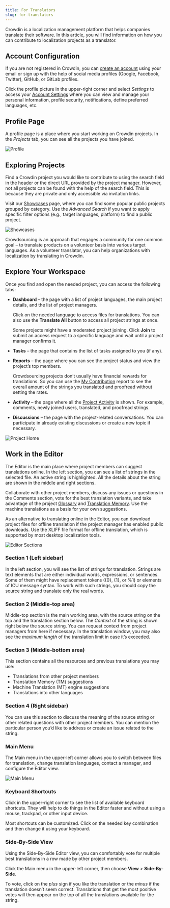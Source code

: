 ```yaml
---
title: For Translators
slug: for-translators
---
```


[//]: # (https://support.crowdin.com/crowdin-intro/)
[//]: # (https://support.crowdin.com/for-volunteer-translators/)


Crowdin is a localization management platform that helps companies translate their software. In this article, you will find information on how you can contribute to localization projects as a translator.

## Account Configuration

If you are not registered in Crowdin, you can [create an account](https://accounts.crowdin.com/register) using your email or sign up with the help of social media profiles (Google, Facebook, Twitter), GitHub, or GitLab profiles.

Click the profile picture in the upper-right corner and select *Settings* to access your [Account Settings](/account-settings) where you can view and manage your personal information, profile security, notifications, define preferred languages, etc.

## Profile Page

A profile page is a place where you start working on Crowdin projects. In the *Projects* tab, you can see all the projects you have joined.

![Profile](./_assets/profile_full.png)

## Exploring Projects

Find a Crowdin project you would like to contribute to using the search field in the header or the direct URL provided by the project manager. However, not all projects can be found with the help of the search field. This is because they are private and only accessible via invitation links.

Visit our [Showcases](https://crowdin.com/projects#showcases) page, where you can find some popular public projects grouped by category. Use the *Advanced Search* if you want to apply specific filter options (e.g., target languages, platform) to find a public project.

![Showcases](./_assets/showcases.png)

<Aside type="tip">
  Crowdsourcing is an approach that engages a community for one common goal &ndash; to translate products on a volunteer basis into various target languages. As a volunteer translator, you can help organizations with localization by translating in Crowdin.
</Aside>

## Explore Your Workspace

Once you find and open the needed project, you can access the following tabs:

* **Dashboard** &ndash; the page with a list of project languages, the main project details, and the list of project managers.

  Click on the needed language to access files for translations. You can also use the **Translate All** button to access all project strings at once.

  <Aside type="caution">
    Some projects might have a moderated project joining. Click <b>Join</b> to submit an access request to a specific language and wait until a project manager confirms it.
  </Aside>

* **Tasks** &ndash; the page that contains the list of tasks assigned to you (if any).

* **Reports** &ndash; the page where you can see the project status and view the project’s top members.

  Crowdsourcing projects don’t usually have financial rewards for translations. So you can use the [My Contribution](/contributor-reports) report to see the overall amount of the strings you translated and proofread without setting the rates.

* **Activity** &ndash; the page where all the [Project Activity](/project-activity) is shown. For example, comments, newly joined users, translated, and proofread strings.

* **Discussions** &ndash; the page with the project-related conversations. You can participate in already existing discussions or create a new topic if necessary.

![Project Home](./_assets/project_dashboard.png)

## Work in the Editor

The Editor is the main place where project members can suggest translations online. In the left section, you can see a list of strings in the selected file. An active string is highlighted. All the details about the string are shown in the middle and right sections.

Collaborate with other project members, discuss any issues or questions in the Comments section, vote for the best translation variants, and take advantage of the project [Glossary](/glossary) and [Translation Memory](/translation-memory). Use the machine translations as a basis for your own suggestions.

As an alternative to translating online in the Editor, you can download project files for offline translation if the project manager has enabled public downloads. Use the XLIFF file format for offline translation, which is supported by most desktop localization tools.

![Editor Sections](./_assets/online_editor_sections.png)

### Section 1 (Left sidebar)

In the left section, you will see the list of strings for translation. Strings are text elements that are either individual words, expressions, or sentences. Some of them might have replacement tokens ({0}, {1}, or %1) or elements of ICU message syntax. To work with such strings, you should copy the source string and translate only the real words.

### Section 2 (Middle-top area)

Middle-top section is the main working area, with the source string on the top and the translation section below. The *Context* of the string is shown right below the source string. You can request context from project managers from here if necessary. In the translation window, you may also see the *maximum length* of the translation limit in case it’s exceeded.

### Section 3 (Middle-bottom area)

This section contains all the resources and previous translations you may use:

* Translations from other project members
* Translation Memory (TM) suggestions
* Machine Translation (MT) engine suggestions
* Translations into other languages

### Section 4 (Right sidebar)

You can use this section to discuss the meaning of the source string or other related questions with other project members. You can mention the particular person you’d like to address or create an issue related to the string.

### Main Menu

The Main menu <Icon name="mdi:menu" class="inline-icon"/> in the upper-left corner allows you to switch between files for translation, change translation languages, contact a manager, and configure the Editor view.

![Main Menu](./_assets/volunteer_editor_menu.png)

### Keyboard Shortcuts

Click <Icon name="mdi:keyboard" class="inline-icon"/> in the upper-right corner to see the list of available keyboard shortcuts. They will help to do things in the Editor faster and without using a mouse, trackpad, or other input device.

Most shortcuts can be customized. Click on the needed key combination and then change it using your keyboard.

### Side-By-Side View

Using the Side-By-Side Editor view, you can comfortably vote for multiple best translations in a row made by other project members.

Click the Main menu <Icon name="mdi:menu" class="inline-icon"/> in the upper-left corner, then choose **View** > **Side-By-Side**.

To vote, click on the *plus* <Icon name="mdi:plus" class="inline-icon"/> sign if you like the translation or the *minus* <Icon name="mdi:minus" class="inline-icon"/> if the translation doesn’t seem correct. Translations that get the most positive votes will then appear on the top of all the translations available for the string.

<LinkCard
  title="Read more about Online Editor"
  href="/online-editor"
/>
